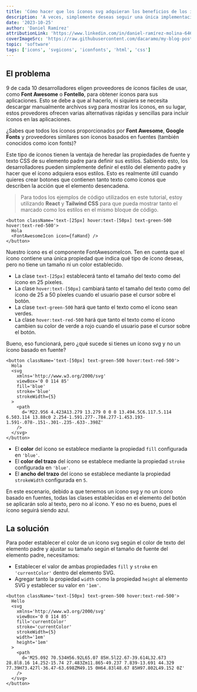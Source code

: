 ```yaml
---
title: 'Cómo hacer que los íconos svg adquieran los beneficios de los icon fonts'
description: 'A veces, simplemente deseas seguir una única implementación de código al estilizar íconos, ya sea un ícono svg personalizado o un icon font de una biblioteca de terceros. Aprendamos cómo hacer que cada ícono siga los estilos especificados en su elemento padre, sin importar el tipo de ícono.'
date: '2023-10-25'
author: 'Daniel Ramírez'
attributionLink: 'https://www.linkedin.com/in/daniel-ramírez-molina-6465a1211'
coverImageSrc: 'https://raw.githubusercontent.com/dacaramo/my-blog-posts/master/images/icon-fonts-benefits-on-svg/cover.jpg'
topic: 'software'
tags: ['icons', 'svgicons', 'iconfonts', 'html', 'css']
---
```


## El problema

9 de cada 10 desarrolladores eligen proveedores de íconos fáciles de usar, como **Font Awesome** o **Fontello**, para obtener íconos para sus aplicaciones. Esto se debe a que al hacerlo, ni siquiera se necesita descargar manualmente archivos svg para mostrar los íconos, en su lugar, estos provedores ofrecen varias alternativas rápidas y sencillas para incluir íconos en las aplicaciones.

¿Sabes que todos los íconos proporcionados por **Font Awesome**, **Google Fonts** y proveedores similares son íconos basados en fuentes (también conocidos como icon fonts)?

Este tipo de íconos tienen la ventaja de heredar las propiedades de fuente y texto CSS de su elemento padre para definir sus estilos. Sabiendo esto, los desarrolladores pueden simplemente definir el estilo del elemento padre y hacer que el ícono adquiera esos estilos. Esto es realmente útil cuando quieres crear botones que contienen tanto texto como íconos que describen la acción que el elemento desencadena.

> Para todos los ejemplos de código utilizados en este tutorial, estoy utilizando **React** y **Tailwind CSS** para que pueda mostrar tanto el marcado como los estilos en el mismo bloque de código.

```TSX
<button className='text-[25px] hover:text-[50px] text-green-500 hover:text-red-500'>
  Hola
  <FontAwesomeIcon icon={faHand} />
</button>
```

Nuestro ícono es el componente FontAwesomeIcon. Ten en cuenta que el ícono contiene una única propiedad que indica qué tipo de ícono deseas, pero no tiene un tamaño ni un color establecido.

- La clase `text-[25px]` establecerá tanto el tamaño del texto como del ícono en 25 píxeles.
- La clase `hover:text-[50px]` cambiará tanto el tamaño del texto como del ícono de 25 a 50 píxeles cuando el usuario pase el cursor sobre el botón.
- La clase `text-green-500` hará que tanto el texto como el ícono sean verdes.
- La clase `hover:text-red-500` hará que tanto el texto como el ícono cambien su color de verde a rojo cuando el usuario pase el cursor sobre el botón.

Bueno, eso funcionará, pero ¿qué sucede si tienes un ícono svg y no un ícono basado en fuente?

```TSX
<button className='text-[50px] text-green-500 hover:text-red-500'>
  Hola
  <svg
    xmlns='http://www.w3.org/2000/svg'
    viewBox='0 0 114 85'
    fill='blue'
    stroke='blue'
    strokeWidth={5}
  >
    <path
      d='M22.956 4.423A13.279 13.279 0 0 0 13.494.5C6.117.5.114 6.503.114 13.88c0 2.254-1.591.277-.784.277-1.453.193-1.591-.078-.151-.301-.235-.633-.398Z'
    />
  </svg>
</button>
```

- El **color** del ícono se establece mediante la propiedad `fill` configurada en `'blue'`.
- El **color del trazo** del ícono se establece mediante la propiedad `stroke` configurada en `'blue'`.
- El **ancho del trazo** del ícono se establece mediante la propiedad `strokeWidth` configurada en `5`.

En este escenario, debido a que tenemos un ícono svg y no un ícono basado en fuentes, todas las clases establecidas en el elemento del botón se aplicarán solo al texto, pero no al ícono. Y eso no es bueno, pues el ícono seguirá siendo azul.

## La solución

Para poder establecer el color de un ícono svg según el color de texto del elemento padre y ajustar su tamaño según el tamaño de fuente del elemento padre, necesitamos:

- Establecer el valor de ambas propiedades `fill` y `stroke` en `'currentColor'` dentro del elemento SVG.
- Agregar tanto la propiedad `width` como la propiedad `height` al elemento SVG y establecer su valor en `'1em'`.

```TSX
<button className='text-[50px] text-green-500 hover:text-red-500'>
  Hello
  <svg
    xmlns='http://www.w3.org/2000/svg'
    viewBox='0 0 114 85'
    fill='currentColor'
    stroke='currentColor'
    strokeWidth={5}
    width='1em'
    height='1em'
  >
    <path
      d='M25.092 70.534H56.92L65.07 85H.5l22.67-39.614L32.673 28.8l8.16 14.252-15.74 27.483Zm11.865-49.237 7.839-13.691 44.329 77.39H73.427l-36.47-63.698ZM49.15 0H64.83l48.67 85H97.802L49.152 0Z'
    />
  </svg>
</button>
```
